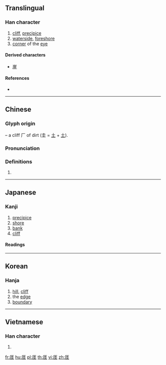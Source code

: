 ==Translingual==

===Han character===
{{Han char|rn=27|rad=厂|as=06|sn=8|four=|canj=MGG|ids=⿸厂圭}}

# [[cliff]], [[precipice]]
# [[waterside]], [[foreshore]]
# [[corner]] of the [[eye]]

====Derived characters====
* [[崖]]

====References====
* {{Han ref|kx=0161.080|dkj=02930|dj=0367.310|hdz=10070.120|uh=5393|ud=21395}}

----

==Chinese==
{{zh-forms}}

===Glyph origin===
{{Han etym}}
{{Han compound|厂|t1=cliff|圭|ls=psc|c1=s|c2=p}} – a cliff 厂 of dirt (圭 = [[土]] + [[土]]).

===Pronunciation===
{{zh-pron
|m=yá
|c=ngaai4
|mc=y
|oc=y
|ma=
|cat=n
}}

===Definitions===
{{zh-hanzi}}

# {{rfdef|lang=zh}}

----

==Japanese==

===Kanji===
{{ja-kanji|grade=|rs=厂06}}

# [[precipice]]
# [[shore]]
# [[bank]]
# [[cliff]]

====Readings====
{{ja-readings|goon=[[げ]] (ge)|kanon=[[がい]] (gai)|kun=[[がけ]] (gake), [[きし]] (kishi), [[かたへ]] (katahe), [[はて]] (hate)}}

----

==Korean==

===Hanja===
{{ko-hanja|hangeul=애|rv=ae|mr=ae}}

# [[hill]], [[cliff]]
# the [[edge]]
# [[boundary]]

----

==Vietnamese==

===Han character===
{{vi-readings|rs=厂06| hanviet = day}}

# {{defn|lang=vi|sort=厂06}}

[[fr:厓]]
[[hu:厓]]
[[pl:厓]]
[[th:厓]]
[[vi:厓]]
[[zh:厓]]